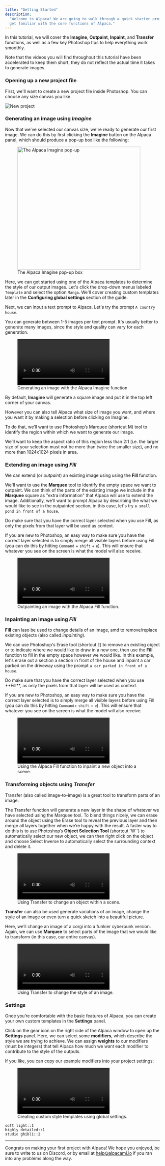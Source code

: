```yaml
---
title: "Getting Started"
description:
  "Welcome to Alpaca! We are going to walk through a quick starter project to
  get familiar with the core functions of Alpaca."
---
```


In this tutorial, we will cover the **Imagine**, **Outpaint**, **Inpaint**, and **Transfer** functions, as well as a few key Photoshop tips to help everything work smoothly.

<Warning>
Note that the videos you will find throughout this tutorial have been 
accelerated to keep them short, they do not reflect the actual time it 
takes to generate images.
</Warning>

### Opening up a new project file

First, we'll want to create a new project file inside Photoshop. 
You can choose any size canvas you like.

![New project](/images/getting-started-1.png)

### Generating an image using *Imagine*

Now that we've selected our canvas size, we're ready to generate 
our first image. We can do this by first clicking the **Imagine** button 
on the Alpaca panel, which should produce a pop-up box like the following:

<figure>
  <div className="flex justify-center">
    <img
      height="400"
      width="400"
      src="/images/imagine_popup.png"
      alt="The Alpaca Imagine pop-up"
    />
  </div>
  <figcaption>The Alpaca Imagine pop-up box</figcaption>
</figure>

Here, we can get started using one of the Alpaca templates to determine
the style of our output images. Let's click the drop-down menus labeled `Template`
and select the option `Manga`. We'll cover creating custom templates later in the
**Configuring global settings** section of the guide. 

Next, we can input a text prompt to Alpaca. Let's try the prompt `A country house`. 

You can generate between 1-5 images per text prompt. It's usually better 
to generate many images, since the style and quality can vary for each generation. 

<figure>
  <video className="w-full h-96" controls>
    <source
      src="https://github.com/AlpacaML/docs/blob/main/videos/imagine.mp4"
      type="video/mp4"
      alt="Generating an image with the Alpaca Imagine function."
    />
  </video>
  <figcaption>Generating an image with the Alpaca Imagine function</figcaption>
</figure>

By default, **Imagine** will generate a square image and put it 
in the top left corner of your canvas. 

However you can also tell Alpaca what size of image you want, 
and where you want it by making a selection before clicking on Imagine.

To do that, we’ll want to use Photoshop’s Marquee (shortcut M) tool 
to identify the region within which we want to generate our image. 

<Warning>
We’ll want to keep the aspect ratio of this region less than 2:1 
(i.e. the larger size of your selection must not be more than twice 
the smaller size), and no more than 1024x1024 pixels in area.
</Warning>

### Extending an image using *Fill*

We can extend (or *outpaint*) an existing image using using 
the **Fill** function. 

We'll want to use the **Marquee** tool to identify the empty space we want
to outpaint. We can think of the parts of the existing image we include in
the **Marquee** square as "extra information" that Alpaca will use to extend
the image. Additionally, we'll want to prompt Alpaca by
describing the what we would like to see in the outpainted section, in this
case, let's try `a small pond in front of a house`.

<Warning>
Do make sure that you have the correct layer selected when you use Fill, 
as only the pixels from that layer will be used as context.

If you are new to Photoshop, an easy way to make sure you have the 
correct layer selected is to simply merge all visible layers before 
using Fill (you can do this by hitting `Command` + `shift` + `e`). 
This will ensure that whatever you see on the screen is what the model 
will also receive.
</Warning>

<figure>
  <video className="w-full h-96" controls>
    <source
      src="https://github.com/AlpacaML/docs/blob/main/videos/outpaint.mp4"
      type="video/mp4"
    />
  </video>
  <figcaption>Outpainting an image with the Alpaca Fill function.</figcaption>
</figure>

### Inpainting an image using *Fill*

**Fill** can laso be used to change details of an image, amd to remove/replace
existing objects (also called *inpainting*). 

We can use Photoshop's Erase tool (shortcut `E`) to remove an existing object 
or to indicate where we would like to draw in a new one, then use the **Fill** 
function to fill in the empty space however we would like. In this example, 
let's erase out a section a section in front of the house and inpaint a car 
parked on the driveway using the prompt `a car parked in front of a house`.

<Warning>
Do make sure that you have the correct layer selected when you use **Fill**, 
as only the pixels from that layer will be used as context.

If you are new to Photoshop, an easy way to make sure you have the correct 
layer selected is to simply merge all visible layers before using Fill 
(you can do this by hitting `Command`+ `shift` + `e`). This will ensure that 
whatever you see on the screen is what the model will also receive.
</Warning>

<figure>
  <video className="w-full h-96" controls>
    <source
      src="https://github.com/AlpacaML/docs/blob/main/videos/inpaint.mp4"
      type="video/mp4"
    />
  </video>
  <figcaption>Using the Alpaca Fill function to inpaint a new object into a scene.</figcaption>
</figure>

### Transforming objects using *Transfer*

Transfer (also called image-to-image) is a great tool to 
transform parts of an image.

The Transfer function will generate a new layer in the shape of whatever 
we have selected using the Marquee tool. To blend things nicely, we can 
erase around the object using the Erase tool to reveal the previous
layer and then merge all layers together when we’re happy with the result. 
A faster way to do this is to use Photoshop’s **Object Selection Tool**
(shortcut `W``) to automatically select our new object, we can then right 
click on the object and choose Select Inverse to automatically select the 
surrounding context and delete it.

<figure>
  <video className="w-full h-96" controls>
    <source
      src="https://github.com/AlpacaML/docs/blob/main/videos/transfer.mp4"
      type="video/mp4"
    />
  </video>
 <figcaption>Using Transfer to change an object within a scene.</figcaption>
</figure>


**Transfer** can also be used generate variations of an image, 
change the style of an image or even turn a quick sketch into a 
beautiful picture.

Here, we’ll change an image of a corgi into a funkier cyberpunk version. 
Again, we can use **Marquee** to select parts of the image that 
we would like to transform (in this case, our entire canvas).

<figure>
  <video className="w-full h-96" controls>
    <source
      src="https://github.com/AlpacaML/docs/blob/main/videos/transfer2.mp4"
      type="video/mp4"
    />
  </video>
  <figcaption>Using Transfer to change the style of an image.</figcaption>
</figure>


### Settings

Once you’re comfortable with the basic features of Alpaca, 
you can create your own custom templates in the **Settings** panel. 

Click on the gear icon on the right side of the Alpaca window to 
open up the **Settings** panel. Here, we can select some **modifiers**, 
which describe the style we are trying to achieve. We can assign 
**weights** to our modifiers (must be integers) that tell Alpaca how 
much we want each modifier to contribute to the style of the outputs.

If you like, you can copy our example modifiers into your project settings:

<figure>
  <video className="w-full h-96" controls>
    <source
      src="https://res.cloudinary.com/mintlify/video/upload/v1667547863/Customers/AlpacaML/getting-started-video-1_h38uge.mp4"
      type="video/mp4"
    />
  </video>
  <figcaption>Creating custom style templates using global settings.</figcaption>
</figure>

```
soft light::1
highly detailed::1
studio ghibli::2
```

---

Congrats on making your first project with Alpaca! We hope you enjoyed, be sure
to write to us on Discord, or by email at
[help@alpacaml.io](mailto:help@alpacaml.com) if you ran into any problems along
the way.
